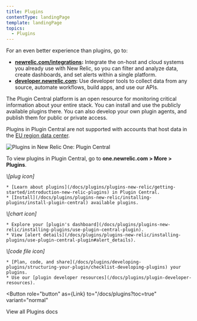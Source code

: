 ```yaml
---
title: Plugins
contentType: landingPage
template: landingPage
topics:
  - Plugins
---
```



<Callout variant="important">
  For an even better experience than plugins, go to:

  * **[newrelic.com/integrations](https://newrelic.com/integrations):** Integrate the on-host and cloud systems you already use with New Relic, so you can filter and analyze data, create dashboards, and set alerts within a single platform.
  * **[developer.newrelic.com](https://developer.newrelic.com/):** Use developer tools to collect data from any source, automate workflows, build apps, and use our APIs.
</Callout>

The Plugin Central platform is an open resource for monitoring critical information about your entire stack. You can install and use the publicly available plugins there. You can also develop your own plugin agents, and publish them for public or private access.

Plugins in Plugin Central are not supported with accounts that host data in the [EU region data center](/docs/using-new-relic/welcome-new-relic/getting-started/introduction-eu-region-data-center).

![Plugins in New Relic One: Plugin Central](./images/plugins-landing-page-prototype071720.png "Plugins in New Relic One: Plugin Central")

To view plugins in Plugin Central, go to **one.newrelic.com > More > Plugins**.

<LandingPageTileGrid>
  <LandingPageTile title="Get started.">
    <i
      aria-hidden="true"
      className="fa fa-plug fa-3x"
    >
      \[plug icon]
    </i>



    * [Learn about plugins](/docs/plugins/plugins-new-relic/getting-started/introduction-new-relic-plugins) in Plugin Central.
    * [Install](/docs/plugins/plugins-new-relic/installing-plugins/install-plugin-central) available plugins.
  </LandingPageTile>

  <LandingPageTile title="Work with your data.">
    <i
      aria-hidden="true"
      className="fa fa-area-chart fa-3x"
    >
      \[chart icon]
    </i>



    * Explore your [plugin's dashboard](/docs/plugins/plugins-new-relic/installing-plugins/use-plugin-central-plugin).
    * View [alert details](/docs/plugins/plugins-new-relic/installing-plugins/use-plugin-central-plugin#alert_details).
  </LandingPageTile>

  <LandingPageTile title="Build your own plugins.">
    <i
      aria-hidden="true"
      className="fa fa-file-code-o fa-3x"
    >
      \[code file icon]
    </i>



    * [Plan, code, and share](/docs/plugins/developing-plugins/structuring-your-plugin/checklist-developing-plugins) your plugins.
    * Use our [plugin developer resources](/docs/plugins/plugin-developer-resources).
  </LandingPageTile>
</LandingPageTileGrid>

<Button
  role="button"
  as={Link}
  to="/docs/plugins?toc=true"
  variant="normal"
>
  View all Plugins docs
</Button>
